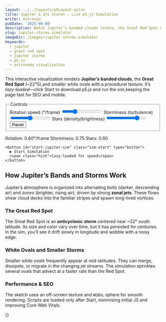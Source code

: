 ```yaml
---
layout: ../../layouts/p5Layout.astro
title: Jupiter & Its Storms — Live p5.js Simulation
writer: Astrosyo
pubDate: '2025-08-08'
description: Watch Jupiter’s banded clouds rotate, the Great Red Spot drift, and white ovals migrate — all in a fast, lazy-loaded p5.js simulation.
slug: jupiter-storms-simulator
imageDir: /images/jupiter-storms-simulator
keywords:
  - jupiter
  - great red spot
  - jupiter storms
  - p5.js
  - astronomy visualization
---
```


<div class="p5-container centered_flex">
  <p class="Tool-Explanation">This interactive visualization renders <strong>Jupiter’s banded clouds</strong>, the <strong>Great Red Spot</strong> (~22°S),and smaller white ovals with a procedural texture. It’s <em>lazy-loaded</em>—click Start to download p5.js and run the sim,keeping the page fast for SEO and mobile.</p>

  <div class="upper-div">
    <form class="sim-controls" onsubmit="return false" aria-label="Simulation controls">
      <fieldset class="controls-group">
        <legend>Controls</legend>
        <label>
          Rotation speed (°/frame)
          <input id="js-speed" type="range" min="0" max="2" step="0.01" value="0.6" />
        </label>
        <label>
          Storminess (turbulence)
          <input id="js-storm" type="range" min="0" max="1.5" step="0.01" value="0.75" />
        </label>
        <label>
          Stars (density/brightness)
          <input id="js-stars" type="range" min="0" max="1" step="0.01" value="0.8" />
        </label>
        <button id="js-pause" class="pill" type="button">Pause</button>
      </fieldset>
    </form>
  </div>

  <figcaption class="sim-caption">
    <span>Rotation: <output id="out-rot">0.60</output>°/frame</span>
    <span>Storminess: <output id="out-storm">0.75</output></span>
    <span>Stars: <output id="out-stars">0.80</output></span>
  </figcaption>

  <div class="sim-stage">
    <div id="jupiter-sim" class="sim-canvas" aria-label="Jupiter storms canvas"></div>

    <button id="start-jupiter-sim" class="sim-start" type="button">
      ▶ Start Simulation
      <span class="hint">lazy-loaded for speed</span>
    </button>
  </div>
</div>

<div class="p5-article">
  <h2>How Jupiter’s Bands and Storms Work</h2>
  <p>
    Jupiter’s atmosphere is organized into alternating <em>belts</em> (darker, descending air) and <em>zones</em> (brighter, rising air),
    driven by strong <strong>zonal jets</strong>. These flows shear cloud decks into the familiar stripes and spawn long-lived vortices.
  </p>

  <h3>The Great Red Spot</h3>
  <p>
    The Great Red Spot is an <strong>anticyclonic storm</strong> centered near ~22° south latitude. Its size and color vary over time,
    but it has persisted for centuries. In the sim, you’ll see it drift slowly in longitude and wobble with a noisy edge.
  </p>

  <h3>White Ovals and Smaller Storms</h3>
  <p>
    Smaller <em>white ovals</em> frequently appear at mid-latitudes. They can merge, dissipate, or migrate in the changing jet streams.
    The simulation sprinkles several ovals that advect at a faster rate than the Red Spot.
  </p>

  <h3>Performance & SEO</h3>
  <p>
    The sketch uses an off-screen texture and <code>WEBGL</code> sphere for smooth rendering. Scripts are loaded only after Start,
    minimizing initial JS and improving Core Web Vitals.
  </p>
</div>

{<style>{`
  .upper-div {
    display: flex;
    justify-content: center;
    margin: 1rem 0;
  }

  .sim-controls {
    background: #fff;
    padding: 1rem 1.5rem;
    border-radius: 14px;
    display: flex;
    flex-wrap: wrap;
    gap: 1.2rem;
    align-items: flex-end;
    box-shadow: 0 4px 14px rgba(0,0,0,0.08);
    border: 1px solid #e5e7eb;
    max-width: 1000px;
  }

  .controls-group {
    display: flex;
    flex-direction: row;
    flex-wrap: wrap;
    gap: 1.2rem;
    border: none;
    padding: 0;
    margin: 0;
  }

  .controls-group legend {
    width: 100%;
    font-size: 1rem;
    font-weight: 600;
    color: #111;
    margin-bottom: 0.25rem;
    letter-spacing: 0.3px;
  }

  .controls-group label {
    display: flex;
    flex-direction: column;
    font-size: 0.85rem;
    font-weight: 500;
    gap: 0.35rem;
    color: #374151;
    min-width: 180px;
  }

  .controls-group input {
    background: #f9fafb;
    border: 1px solid #d1d5db;
    border-radius: 8px;
    padding: 0.45rem 0.6rem;
    font-size: 0.85rem;
    color: #111;
    outline: none;
    transition: border-color 0.2s ease, box-shadow 0.2s ease, background 0.2s ease;
    width: 220px;
    accent-color: #8ab4ff;
  }
  .controls-group input:focus {
    border-color: #3b82f6;
    box-shadow: 0 0 0 3px rgba(59,130,246,0.2);
    background: #fff;
  }

  .pill {
    border-radius: 999px;
    padding: .55rem .95rem;
    background: #f3f4f6;
    border: 1px solid #e5e7eb;
    color: #111827;
    cursor: pointer;
    transition: background .2s, transform .2s;
  }
  .pill:hover { background:#eef2ff; transform: translateY(-1px); }

  /* Stage, start overlay, canvas */
  .sim-stage {
    position: relative;
    border-radius: 16px;
    background: radial-gradient(120% 120% at 50% 10%, #0b0f18 10%, #0b1220 60%, #0a0e19 100%);
    box-shadow: 0 8px 30px rgba(0,0,0,.35), inset 0 1px 0 rgba(255,255,255,.04);
    padding: .75rem;
    margin-top: .5rem;
    width: 100%;
  }
  .sim-canvas { min-height: 420px; }

  .sim-start {
    position: absolute;
    inset: 0;
    margin: auto;
    width: 240px;
    height: 64px;
    border-radius: 999px;
    background: rgba(255,255,255,.08);
    color: #fff;
    border: 1px solid rgba(255,255,255,.15);
    backdrop-filter: blur(6px);
    display: grid;
    place-items: center;
    font-weight: 600;
    letter-spacing: .2px;
    cursor: pointer;
    transition: transform .18s ease, background .18s ease, border-color .18s ease;
  }
  .sim-start:hover { transform: translateY(-1px); background: rgba(255,255,255,.12); border-color: rgba(255,255,255,.22); }
  .sim-start .hint { display:block; font-size:.75rem; opacity:.75; font-weight:400; margin-top:.1rem; }

  .sim-caption {
    display: flex; gap: 1rem; justify-content: center;
    margin-top: .25rem; color: #475569; font-size: .9rem;
  }
`}</style>}

<script type="module" src="/p5/bootstrap-jupiter.js"></script>